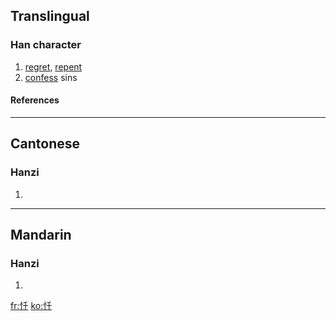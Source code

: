 {{see|懺}}

==Translingual==
===Han character===
{{Han char|rn=61|rad=心|as=03|sn=6|four=9204<sub>0</sub>|canj=心竹十 (PHJ)}}
# [[regret]], [[repent]]
# [[confess]] sins
====References====
{{Han ref|kx=0376.070|dkj=10315|dj=0702.160|hdz=42272.080|uh=5FCF|ud=24527|bh=C9E2|bd=51682}}
----
==Cantonese==
===Hanzi===
{{yue-hanzi|jyut=|y=chaam3}}
# {{defn|Cantonese}}
----
==Mandarin==
===Hanzi===
{{cmn-hanzi|tra=懺|pin=[[chàn]] ([[chan4]])|wg=ch'an<sup>4</sup>}}
# {{defn|Mandarin}}

[[fr:忏]]
[[ko:忏]]